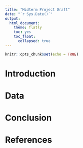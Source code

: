 ```yaml
---
title: "Midterm Project Draft"
date: "`r Sys.Date()`"
output: 
  html_document:
    theme: flatly
    toc: yes
    toc_float:
      collapsed: true
---
```


```r
knitr::opts_chunk$set(echo = TRUE)
```

# Introduction 

# Data

# Conclusion

# References